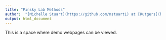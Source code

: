 ```yaml
---
title: "Pinsky Lab Methods"
author:  "[Michelle Stuart](https://github.com/mstuart1) at [Rutgers](http://pinsky.marine.rutgers.edu), 2019-07-17, updated `r Sys.Date()`"
output: html_document
---
```


This is a space where demo webpages can be viewed.
